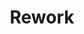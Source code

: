 ---
title: "Rework"
bookCover: "/assets/book-covers/rework.jpg"
bookAuthor: "David Heinemeier Hansson"
rating: 4
done: false
tags: []
summary: false
detailedNotes: false
amazonLink: ""
amazonAffiliateLink: ""
---